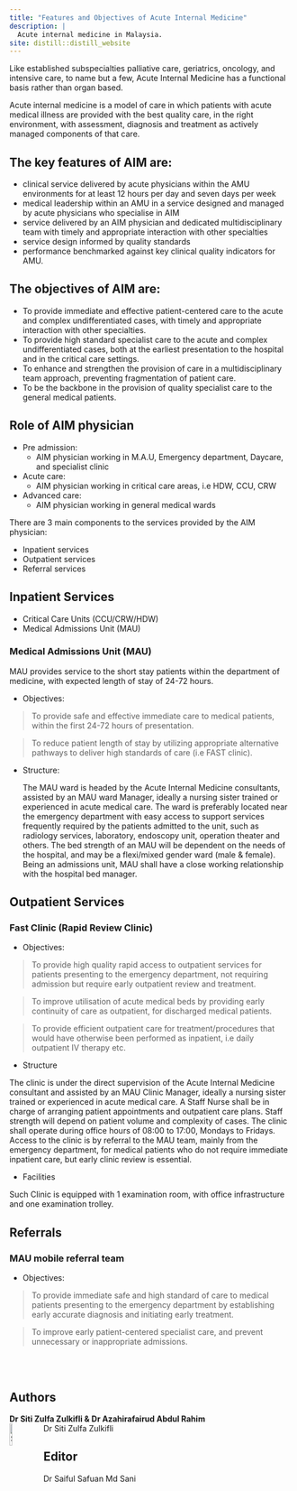 ```yaml
---
title: "Features and Objectives of Acute Internal Medicine"
description: |
  Acute internal medicine in Malaysia.
site: distill::distill_website
---
```


Like established subspecialties palliative care, geriatrics, oncology, and intensive care, to name but a few, Acute Internal Medicine has a functional basis rather than organ based.


Acute internal medicine is a model of care in which patients with acute medical illness are provided with the best quality care, in the right environment, with assessment, diagnosis and treatment as actively managed components of that care.


## The key features of AIM are:


* clinical service delivered by acute physicians within the AMU environments for at least 12 hours per day and seven days per week
* medical leadership within an AMU in a service designed and managed by acute physicians who specialise in AIM
* service delivered by an AIM physician and dedicated multidisciplinary team with timely and appropriate interaction with other specialties
* service design informed by quality standards
* performance benchmarked against key clinical quality indicators for AMU.


## The objectives of AIM are:

* To provide immediate and effective patient-centered care to the acute and complex undifferentiated cases, with timely and appropriate interaction with other specialties.
* To provide high standard specialist care to the acute and complex undifferentiated cases, both at the earliest presentation to the hospital and in the critical care settings.
* To enhance and strengthen the provision of care in a multidisciplinary team approach, preventing fragmentation of patient care.
* To be the backbone in the provision of quality specialist care to the general medical patients.


## Role of AIM physician 

* Pre admission: 
  + AIM physician working in M.A.U, Emergency department, Daycare, and specialist clinic

* Acute care: 
  + AIM physician working in critical care areas, i.e HDW, CCU, CRW

* Advanced care:
  + AIM physician working in general medical wards


There are 3 main components to the services provided by the AIM physician:

* Inpatient services
* Outpatient services
* Referral services


## Inpatient Services 

* Critical Care Units (CCU/CRW/HDW)
* Medical Admissions Unit (MAU)


### Medical Admissions Unit (MAU)

MAU provides service to the short stay patients within the department of medicine, with expected length of stay of 24-72 hours.

* Objectives:

> To provide safe and effective immediate care to medical patients, within the first 24-72 hours of presentation.

> To reduce patient length of stay by utilizing appropriate alternative pathways to  deliver high standards of care (i.e FAST clinic).

* Structure:

 	The MAU ward is headed by the Acute Internal Medicine consultants, assisted by an MAU ward Manager, ideally a nursing sister trained or experienced in acute medical care. The ward is preferably located near the emergency department with easy access to support services frequently required by the patients admitted to the unit, such as radiology services, laboratory, endoscopy unit, operation theater and others. The bed strength of an MAU will be dependent on the needs of the hospital, and may be a flexi/mixed gender ward (male & female). Being an admissions unit, MAU shall have a close working relationship with the hospital bed manager.


## Outpatient Services 
 
### Fast Clinic (Rapid Review Clinic)

* Objectives:

> To provide high quality rapid access to outpatient services for patients presenting to the emergency department, not requiring admission but require early outpatient review and treatment.

> To improve utilisation of acute medical beds by providing early continuity of care as outpatient, for discharged medical patients.

> To provide efficient outpatient care for treatment/procedures that would have otherwise been performed as inpatient, i.e daily outpatient IV therapy etc.

* Structure

The clinic is under the direct supervision of the Acute Internal Medicine consultant and assisted by an MAU Clinic Manager, ideally a nursing sister trained or experienced in acute medical care. A Staff Nurse shall be in charge of arranging patient appointments and outpatient care plans. Staff strength will depend on patient volume and complexity of cases. The clinic shall operate during office hours of 08:00 to 17:00, Mondays to Fridays. Access to the clinic is by referral to the MAU team, mainly from the emergency department, for medical patients who do not require immediate inpatient care, but early clinic review is essential.

* Facilities

Such Clinic is equipped with 1 examination room, with office infrastructure and one examination trolley.

## Referrals

### MAU mobile referral team

* Objectives:

> To provide immediate safe and high standard of care to medical patients presenting to the emergency department by establishing early accurate diagnosis and initiating early treatment.   

> To improve early patient-centered specialist care, and prevent unnecessary or inappropriate admissions.

 
<br></br>

## Authors {.appendix}
**Dr Siti Zulfa Zulkifli & Dr Azahirafairud Abdul Rahim**
<aside>
<img src="https://drive.google.com/uc?export=view&id=1YaVNAiXsNWhtb0UIGbkPa84nV9a80s8H" 
     alt="SitiZulfaZulkifli"
     width="10%"
     style="float: left; margin-right: 10px;"/>
<figcaption>Dr Siti Zulfa Zulkifli</figcaption>
</aside>

## Editor {.appendix}
Dr Saiful Safuan Md Sani

